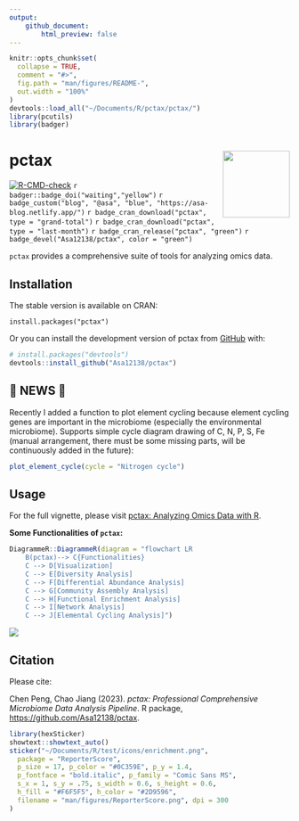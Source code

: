 ```yaml
---
output: 
    github_document:
        html_preview: false
---
```


<!-- README.md is generated from README.Rmd. Please edit that file -->


```r
knitr::opts_chunk$set(
  collapse = TRUE,
  comment = "#>",
  fig.path = "man/figures/README-",
  out.width = "100%"
)
devtools::load_all("~/Documents/R/pctax/pctax/")
library(pcutils)
library(badger)
```

# pctax <img src="man/figures/pctax.png" align="right" width="120" />

<!-- badges: start -->
[![R-CMD-check](https://github.com/Asa12138/pctax/actions/workflows/R-CMD-check.yaml/badge.svg)](https://github.com/Asa12138/pctax/actions/workflows/R-CMD-check.yaml)
`r badger::badge_doi("waiting","yellow")`
`r badge_custom("blog", "@asa", "blue", "https://asa-blog.netlify.app/")`
`r badge_cran_download("pctax", type = "grand-total")`
`r badge_cran_download("pctax", type = "last-month")`
`r badge_cran_release("pctax", "green")`
`r badge_devel("Asa12138/pctax", color = "green")`
<!-- badges: end -->

`pctax` provides a comprehensive suite of tools for analyzing omics data.

## Installation

The stable version is available on CRAN:

```
install.packages("pctax")
```

Or you can install the development version of pctax from [GitHub](https://github.com/) with:

``` r
# install.packages("devtools")
devtools::install_github("Asa12138/pctax")
```

## 🚀 NEWS 🚀

Recently I added a function to plot element cycling because element cycling genes are important in the microbiome (especially the environmental microbiome). Supports simple cycle diagram drawing of C, N, P, S, Fe (manual arrangement, there must be some missing parts, will be continuously added in the future):

```r
plot_element_cycle(cycle = "Nitrogen cycle")
```

## Usage

For the full vignette, please visit [pctax: Analyzing Omics Data with R](https://bookdown.org/Asa12138/pctax_book/).

**Some Functionalities of `pctax`:**

```r
DiagrammeR::DiagrammeR(diagram = "flowchart LR
    B(pctax)--> C{Functionalities}
    C --> D[Visualization]
    C --> E[Diversity Analysis]
    C --> F[Differential Abundance Analysis]
    C --> G[Community Assembly Analysis]
    C --> H[Functional Enrichment Analysis]
    C --> I[Network Analysis]
    C --> J[Elemental Cycling Analysis]")
```

![](man/figures/pctax1.png)

## Citation
Please cite:

Chen Peng, Chao Jiang (2023). _pctax: Professional Comprehensive Microbiome Data Analysis Pipeline_. R package, <https://github.com/Asa12138/pctax>.

```r
library(hexSticker)
showtext::showtext_auto()
sticker("~/Documents/R/test/icons/enrichment.png",
  package = "ReporterScore",
  p_size = 17, p_color = "#0C359E", p_y = 1.4,
  p_fontface = "bold.italic", p_family = "Comic Sans MS",
  s_x = 1, s_y = .75, s_width = 0.6, s_height = 0.6,
  h_fill = "#F6F5F5", h_color = "#2D9596",
  filename = "man/figures/ReporterScore.png", dpi = 300
)
```
